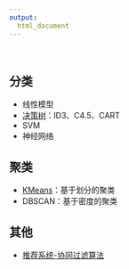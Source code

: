 ```yaml
---
output:
  html_document
---
```


<br>

## 分类
+ 线性模型
+ [决策树](ml_decision_tree.html)：ID3、C4.5、CART
+ SVM
+ 神经网络

## 聚类
+ [KMeans](kmeans.html)：基于划分的聚类
+ DBSCAN：基于密度的聚类

## 其他
+ [推荐系统-协同过滤算法](collaborative_filtering.html)


